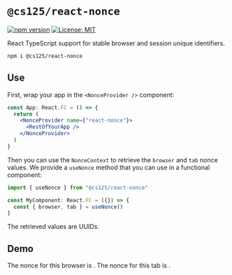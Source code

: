 
# `@cs125/react-nonce`

[![npm version](https://badge.fury.io/js/%40cs125%2Freact-nonce.svg)](https://badge.fury.io/js/%40cs125%2Freact-nonce)
[![License: MIT](https://img.shields.io/badge/License-MIT-yellow.svg)](https://opensource.org/licenses/MIT)

React TypeScript support for stable browser and session unique identifiers.

```bash
npm i @cs125/react-nonce
```

## Use

First, wrap your app in the `<NonceProvider />` component:

```jsx
const App: React.FC = () => {
  return (
    <NonceProvider name={"react-nonce"}>
      <RestOfYourApp />
    </NonceProvider>
  )
}
```

Then you can use the `NonceContext` to retrieve the `browser` and `tab` nonce values.
We provide a `useNonce` method that you can use in a functional component:

```jsx
import { useNonce } from "@cs125/react-nonce"

const MyComponent: React.FC = ({}) => {
  const { browser, tab } = useNonce()
}
```

The retrieved values are UUIDs.

## Demo

The nonce for this browser is <BrowserNonce />. The nonce for this tab is <TabNonce />.
